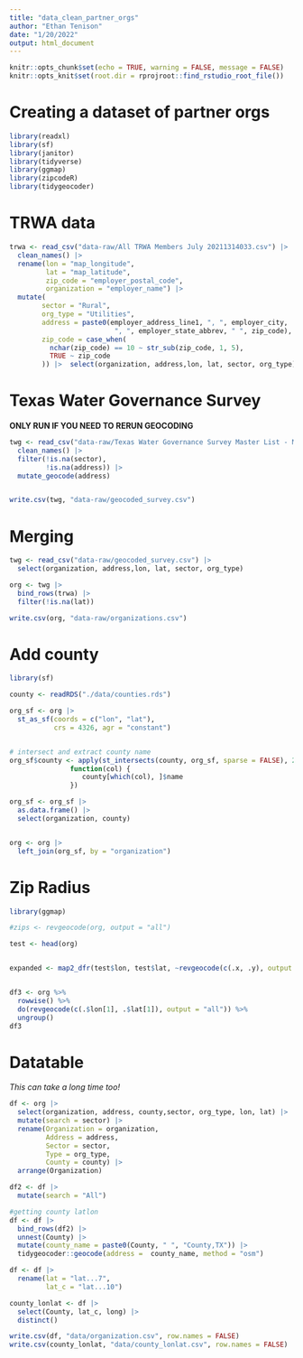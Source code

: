 ```yaml
---
title: "data_clean_partner_orgs"
author: "Ethan Tenison"
date: "1/20/2022"
output: html_document
---
```


```r
knitr::opts_chunk$set(echo = TRUE, warning = FALSE, message = FALSE)
knitr::opts_knit$set(root.dir = rprojroot::find_rstudio_root_file())
```


# Creating a dataset of partner orgs

```r
library(readxl)
library(sf)
library(janitor)
library(tidyverse)
library(ggmap)
library(zipcodeR)
library(tidygeocoder)
```

# TRWA data 

```r

trwa <- read_csv("data-raw/All TRWA Members July 20211314033.csv") |> 
  clean_names() |> 
  rename(lon = "map_longitude",
         lat = "map_latitude",
         zip_code = "employer_postal_code",
         organization = "employer_name") |> 
  mutate(
        sector = "Rural",
        org_type = "Utilities", 
        address = paste0(employer_address_line1, ", ", employer_city,
                          ", ", employer_state_abbrev, " ", zip_code),
        zip_code = case_when(
          nchar(zip_code) == 10 ~ str_sub(zip_code, 1, 5),
          TRUE ~ zip_code
        )) |>  select(organization, address,lon, lat, sector, org_type)

```

# Texas Water Governance Survey

**ONLY RUN IF YOU NEED TO RERUN GEOCODING**

```r


twg <- read_csv("data-raw/Texas Water Governance Survey Master List - Master List.csv") |> 
  clean_names() |> 
  filter(!is.na(sector),
         !is.na(address)) |> 
  mutate_geocode(address)


write.csv(twg, "data-raw/geocoded_survey.csv")

```

# Merging
```r


twg <- read_csv("data-raw/geocoded_survey.csv") |> 
  select(organization, address,lon, lat, sector, org_type)

org <- twg |> 
  bind_rows(trwa) |> 
  filter(!is.na(lat))

write.csv(org, "data-raw/organizations.csv")

```

# Add county

```r

library(sf)

county <- readRDS("./data/counties.rds")

org_sf <- org |> 
  st_as_sf(coords = c("lon", "lat"),
           crs = 4326, agr = "constant")


# intersect and extract county name
org_sf$county <- apply(st_intersects(county, org_sf, sparse = FALSE), 2, 
               function(col) { 
                  county[which(col), ]$name
               })

org_sf <- org_sf |> 
  as.data.frame() |> 
  select(organization, county)


org <- org |> 
  left_join(org_sf, by = "organization")

```

# Zip Radius 

```r

library(ggmap)

#zips <- revgeocode(org, output = "all")

test <- head(org)


expanded <- map2_dfr(test$lon, test$lat, ~revgeocode(c(.x, .y), output = "all"))


df3 <- org %>%
  rowwise() %>%
  do(revgeocode(c(.$lon[1], .$lat[1]), output = "all")) %>%
  ungroup()
df3

```



# Datatable
*This can take a long time too!*
```r

df <- org |> 
  select(organization, address, county,sector, org_type, lon, lat) |> 
  mutate(search = sector) |> 
  rename(Organization = organization, 
         Address = address,
         Sector = sector,
         Type = org_type,
         County = county) |> 
  arrange(Organization)

df2 <- df |> 
  mutate(search = "All")

#getting county latlon
df <- df |> 
  bind_rows(df2) |> 
  unnest(County) |> 
  mutate(county_name = paste0(County, " ", "County,TX")) |> 
  tidygeocoder::geocode(address =  county_name, method = "osm")

df <- df |> 
  rename(lat = "lat...7",
         lat_c = "lat...10")

county_lonlat <- df |> 
  select(County, lat_c, long) |> 
  distinct()

```

```r
write.csv(df, "data/organization.csv", row.names = FALSE)
write.csv(county_lonlat, "data/county_lonlat.csv", row.names = FALSE)


```

